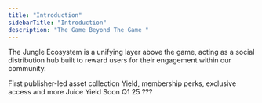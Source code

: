 ```yaml
---
title: "Introduction"
sidebarTitle: "Introduction"
description: "The Game Beyond The Game "
---
```


The Jungle Ecosystem is a unifying layer above the game, acting as a social distribution hub built to  reward users for their engagement within our community.

<CardGroup cols={3}>
  <Card title="Genesis Collection" icon="cube" href="genesis">
    First publisher-led asset collection
  </Card>

  <Card title="Holder Benefits" icon="layer-group" href="holders">
    Yield, membership perks, exclusive access and more
  </Card>

  <Card title="Genesis Staking" icon="ring" href="staking">
    Juice Yield
  </Card>
</CardGroup>

<CardGroup cols={2}>
  <Card title="Playground" icon="dice" href="Playground">
    Soon Q1 25
  </Card>

  <Card title="Juice" icon="glass-water" href="https://itsjuice.xyz">
    ???
  </Card>
</CardGroup>